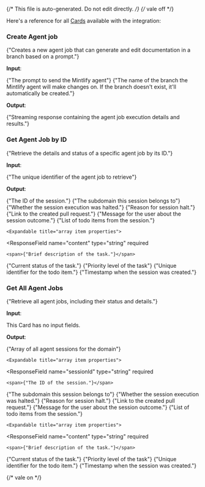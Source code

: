 {/* This file is auto-generated. Do not edit directly. */}
{/* vale off */}

Here's a reference for all [Cards](/learn/reference/cards/introduction) available with the integration:

### Create Agent job

<span>{"Creates a new agent job that can generate and edit documentation in a branch based on a prompt."}</span>

**Input**:

<Expandable title="input fields">
  <ResponseField
    name="prompt"
    type="string"
    required
  >
    <span>{"The prompt to send the Mintlify agent"}</span>
  </ResponseField>
  <ResponseField
    name="branchName"
    type="string"
    required
  >
    <span>{"The name of the branch the Mintlify agent will make changes on. If the branch doesn't exist, it'll automatically be created."}</span>
  </ResponseField>
</Expandable>

**Output**:

<Expandable title="output">
  <ResponseField
    name="response"
    type="string"
    required
  >
    <span>{"Streaming response containing the agent job execution details and results."}</span>
  </ResponseField>
</Expandable>

### Get Agent Job by ID

<span>{"Retrieve the details and status of a specific agent job by its ID."}</span>

**Input**:

<Expandable title="input fields">
  <ResponseField
    name="jobId"
    type="string"
    required
  >
    <span>{"The unique identifier of the agent job to retrieve"}</span>
  </ResponseField>
</Expandable>

**Output**:

<Expandable title="output">
  <ResponseField
    name="sessionId"
    type="string"
    required
  >
    <span>{"The ID of the session."}</span>
  </ResponseField>
  <ResponseField
    name="subdomain"
    type="string"
    required
  >
    <span>{"The subdomain this session belongs to"}</span>
  </ResponseField>
  <ResponseField
    name="branch"
    type="string | null"
    required
  >
    
  </ResponseField>
  <ResponseField
    name="haulted"
    type="boolean"
    required
  >
    <span>{"Whether the session execution was halted."}</span>
  </ResponseField>
  <ResponseField
    name="haultReason"
    type="string"
    required
  >
    <span>{"Reason for session halt."}</span>
  </ResponseField>
  <ResponseField
    name="pullRequestLink"
    type="string"
    required
  >
    <span>{"Link to the created pull request."}</span>
  </ResponseField>
  <ResponseField
    name="messageToUser"
    type="string"
    required
  >
    <span>{"Message for the user about the session outcome."}</span>
  </ResponseField>
  <ResponseField
    name="todos"
    type="array"
    required
  >
    <span>{"List of todo items from the session."}</span>

    <Expandable title="array item properties">
  <ResponseField
    name="content"
    type="string"
    required
  >
    <span>{"Brief description of the task."}</span>
  </ResponseField>
  <ResponseField
    name="status"
    type="string"
    required
  >
    <span>{"Current status of the task."}</span>
  </ResponseField>
  <ResponseField
    name="priority"
    type="string"
    required
  >
    <span>{"Priority level of the task"}</span>
  </ResponseField>
  <ResponseField
    name="id"
    type="string"
    required
  >
    <span>{"Unique identifier for the todo item."}</span>
  </ResponseField>
    </Expandable>
  </ResponseField>
  <ResponseField
    name="createdAt"
    type="string"
    required
  >
    <span>{"Timestamp when the session was created."}</span>
  </ResponseField>
</Expandable>

### Get All Agent Jobs

<span>{"Retrieve all agent jobs, including their status and details."}</span>

**Input**:

This Card has no input fields.

**Output**:

<Expandable title="output">
  <ResponseField
    name="allSessions"
    type="array"
    required
  >
    <span>{"Array of all agent sessions for the domain"}</span>

    <Expandable title="array item properties">
  <ResponseField
    name="sessionId"
    type="string"
    required
  >
    <span>{"The ID of the session."}</span>
  </ResponseField>
  <ResponseField
    name="subdomain"
    type="string"
    required
  >
    <span>{"The subdomain this session belongs to"}</span>
  </ResponseField>
  <ResponseField
    name="branch"
    type="string | null"
    required
  >
    
  </ResponseField>
  <ResponseField
    name="haulted"
    type="boolean"
    required
  >
    <span>{"Whether the session execution was halted."}</span>
  </ResponseField>
  <ResponseField
    name="haultReason"
    type="string"
    required
  >
    <span>{"Reason for session halt."}</span>
  </ResponseField>
  <ResponseField
    name="pullRequestLink"
    type="string"
    required
  >
    <span>{"Link to the created pull request."}</span>
  </ResponseField>
  <ResponseField
    name="messageToUser"
    type="string"
    required
  >
    <span>{"Message for the user about the session outcome."}</span>
  </ResponseField>
  <ResponseField
    name="todos"
    type="array"
    required
  >
    <span>{"List of todo items from the session."}</span>

    <Expandable title="array item properties">
  <ResponseField
    name="content"
    type="string"
    required
  >
    <span>{"Brief description of the task."}</span>
  </ResponseField>
  <ResponseField
    name="status"
    type="string"
    required
  >
    <span>{"Current status of the task."}</span>
  </ResponseField>
  <ResponseField
    name="priority"
    type="string"
    required
  >
    <span>{"Priority level of the task"}</span>
  </ResponseField>
  <ResponseField
    name="id"
    type="string"
    required
  >
    <span>{"Unique identifier for the todo item."}</span>
  </ResponseField>
    </Expandable>
  </ResponseField>
  <ResponseField
    name="createdAt"
    type="string"
    required
  >
    <span>{"Timestamp when the session was created."}</span>
  </ResponseField>
    </Expandable>
  </ResponseField>
</Expandable>


{/* vale on */}